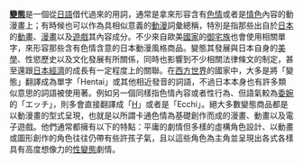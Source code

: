 

'''[[變態_(日語)|變態]]'''是一個從[[日語|日語]]借代過來的用詞，通常是拿來形容含有[[色情|色情]]或者是[[情色|情色]]內容的動漫畫上；有時候也可以作為具相似意義的[[動漫|動漫]]詞彙總稱，特別是指那些出自於[[日本|日本]]的[[日本動畫|動畫]]、[[日本漫畫|漫畫]]以及[[電子遊戲|遊戲]]其內容成分。不少來自歐美[[國家|國家]]的[[御宅族|御宅族]]也會使用相關單字，來形容那些含有色情含意的日本動漫風格商品。變態其發展與日本自身的[[美學|美學]]、性慾歷史以及文化發展有所關係，同時也影響到不少相關法律條文的制定，甚至還跟[[日本經濟|日本經濟]]的成長有一定程度上的關聯。在[[西方世界|西方世界]]的國家中，大多是將「變態」翻譯成為單字「Hentai」或其他相近發音的詞語，不過日本本身也有許多類似意思的詞語被使用著。例如另一個同樣指色情內容或者性行為、但語氣較為[[委婉|委婉]]的「エッチ」，則多會直接翻譯成「[[H_(日語)|H]]」或者是「Ecchi」。絕大多數變態商品都是以動漫畫的型式呈現，也就是以所謂卡通色情為基礎創作而成的漫畫、動畫以及電子遊戲。他們通常都擁有以下的特點：平庸的劇情但多樣的虛構角色設計、以動畫或圖形創作的角色往往仍帶有些許孩子氣，且以這些角色為主角並呈現出各式各樣具有高度想像力的[[性欲倒错|性變態]]劇情。